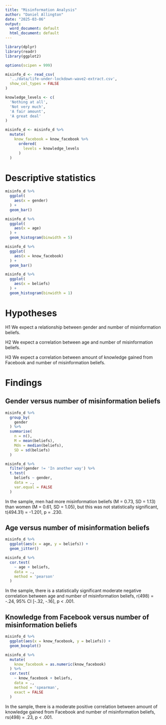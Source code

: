 ```yaml
---
title: "Misinformation Analysis"
author: "Daniel Allington"
date: "2025-03-06"
output:
  word_document: default
  html_document: default
---
```


```r
library(dplyr)
library(readr)
library(ggplot2)

options(scipen = 999)

misinfo_d <- read_csv(
  '../data/life-under-lockdown-wave2-extract.csv',
  show_col_types = FALSE
)

knowledge_levels <- c(
  'Nothing at all',
  'Not very much',
  'A fair amount',
  'A great deal'
)

misinfo_d <- misinfo_d %>%
  mutate(
    know_facebook = know_facebook %>%
      ordered(
        levels = knowledge_levels
      )
  )

```

# Descriptive statistics
```r
misinfo_d %>%
  ggplot(
    aes(x = gender)
  ) +
  geom_bar()
```

```r
misinfo_d %>%
  ggplot(
    aes(x = age)
  ) +
  geom_histogram(binwidth = 5)
```

```r
misinfo_d %>%
  ggplot(
    aes(x = know_facebook)
  ) +
  geom_bar()
```

```r
misinfo_d %>%
  ggplot(
    aes(x = beliefs)
  ) +
  geom_histogram(binwidth = 1)
```

# Hypotheses
H1 We expect a relationship between gender and number of misinformation beliefs.

H2 We expect a correlation between age and number of misinformation beliefs.

H3 We expect a correlation between amount of knowledge gained from Facebook and number of misinformation beliefs.

# Findings
## Gender versus number of misinformation beliefs
```r
misinfo_d %>%
  group_by(
    gender
  ) %>%
  summarise(
    n = n(),
    M = mean(beliefs),
    Mdn = median(beliefs),
    SD = sd(beliefs)
  )
```

```r
misinfo_d %>%
  filter(gender != 'In another way') %>%
  t.test(
    beliefs ~ gender,
    data = .,
    var.equal = FALSE
  )
```

In the sample, men had more misinformation beliefs (M = 0.73, SD = 1.13) than women (M = 0.61, SD = 1.05), but this was not statistically significant, t(494.31) = -1.201, p = .230.

## Age versus number of misinformation beliefs
```r
misinfo_d %>%
  ggplot(aes(x = age, y = beliefs)) +
  geom_jitter()
```

```r
misinfo_d %>%
  cor.test(
    ~ age + beliefs,
    data = .,
    method = 'pearson'
  )
```

In the sample, there is a statistically significant moderate negative correlation between age and number of misinformation beliefs, r(498) = -.24, 95% CI [-.32, -.16], p < .001.

## Knowledge from Facebook versus number of misinformation beliefs
```r
misinfo_d %>%
  ggplot(aes(x = know_facebook, y = beliefs)) +
  geom_boxplot()
```

```r
misinfo_d %>%
  mutate(
    know_facebook = as.numeric(know_facebook)
  ) %>%
  cor.test(
    ~ know_facebook + beliefs,
    data = .,
    method = 'spearman',
    exact = FALSE
  )
```

In the sample, there is a moderate positive correlation between amount of knowledge gained from Facebook and number of misinformation beliefs, rs(498) = .23, p < .001.

